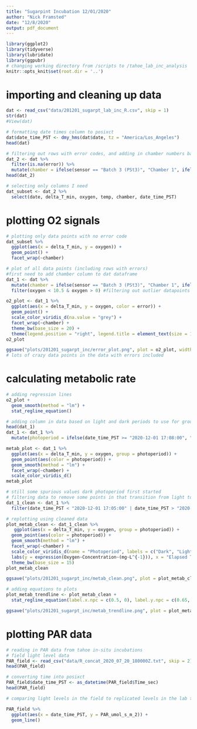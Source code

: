 ```yaml
---
title: "Sugarpint Incubation 12/01/2020"
author: "Nick Framsted"
date: "12/8/2020"
output: pdf_document
---
```


```r
library(ggplot2)
library(tidyverse)
library(lubridate)
library(ggpubr)
# changing working directory from /scripts to /tahoe_lab_inc_analysis
knitr::opts_knit$set(root.dir = '..')
```

# importing and cleaning up data
```r
dat <- read_csv("data/201201_sugarpt_lab_inc_R.csv", skip = 1)
str(dat)
#View(dat)

# formatting date times column to posixct
dat$date_time_PST <- dmy_hms(dat$date, tz = "America/Los_Angeles")
head(dat)

# filtering out rows with error codes, and adding in chamber numbers based on sensor column
dat_2 <- dat %>%
  filter(is.na(error)) %>%
  mutate(chamber = ifelse(sensor == "Batch 3 (PSt3)", "Chamber 1", ifelse(sensor == "Batch 3_1 (PSt3)", "Chamber 2", ifelse(sensor == "Batch 3_2 (PSt3)", "Chamber 3", "Chamber 4"))))
head(dat_2)

# selecting only columns I need
dat_subset <- dat_2 %>%
  select(date, delta_T_min, oxygen, temp, chamber, date_time_PST)

```

# plotting O2 signals
```r
# plotting only data points with no error code
dat_subset %>%
  ggplot(aes(x = delta_T_min, y = oxygen)) +
  geom_point() +
  facet_wrap(~chamber)

# plot of all data points (including rows with errors)
#first need to add chamber column to dat dataframe
dat_1 <- dat %>%
  mutate(chamber = ifelse(sensor == "Batch 3 (PSt3)", "Chamber 1", ifelse(sensor == "Batch 3_1 (PSt3)", "Chamber 2", ifelse(sensor == "Batch 3_2 (PSt3)", "Chamber 3", "Chamber 4")))) %>%
  filter(oxygen < 10.5 & oxygen > 0) #filtering out outlier datapoints

o2_plot <- dat_1 %>%
  ggplot(aes(x = delta_T_min, y = oxygen, color = error)) +
  geom_point() +
  scale_color_viridis_d(na.value = "grey") +
  facet_wrap(~chamber) +
  theme_bw(base_size = 20) +
  theme(legend.position = "right", legend.title = element_text(size = 12), legend.text = element_text(size = 10))
o2_plot

ggsave("plots/201201_sugarpt_inc/error_plot.png", plot = o2_plot, width = 10, height = 7)
# lots of crazy data points in the data with errors included
```

# calculating metabolic rate 
```r
# adding regression lines
o2_plot +
  geom_smooth(method = "lm") +
  stat_regline_equation()

# adding column in data based on light and dark periods to use for grouping of data points
head(dat_1)
dat_1 <- dat_1 %>%
  mutate(photoperiod = ifelse(date_time_PST >= "2020-12-01 17:08:00", "dark", "light"))

metab_plot <- dat_1 %>%
  ggplot(aes(x = delta_T_min, y = oxygen, group = photoperiod)) +
  geom_point(aes(color = photoperiod)) +
  geom_smooth(method = "lm") +
  facet_wrap(~chamber) +
  scale_color_viridis_d()
metab_plot

# still some spurious values dark photoperiod first started
# filtering data to remove some points in that transition from light to dark
dat_1_clean <- dat_1 %>%
  filter(date_time_PST < "2020-12-01 17:05:00" | date_time_PST > "2020-12-01 17:15:00")

# replotting using cleaned data
plot_metab_clean <- dat_1_clean %>%
   ggplot(aes(x = delta_T_min, y = oxygen, group = photoperiod)) +
  geom_point(aes(color = photoperiod)) +
  geom_smooth(method = "lm") +
  facet_wrap(~chamber) +
  scale_color_viridis_d(name = "Photoperiod", labels = c("Dark", "Light")) +
  labs(y = expression(Oxygen~Concentration~(mg~L^{-1})), x = "Elapsed Time (min)") +
  theme_bw(base_size = 15)
plot_metab_clean

ggsave("plots/201201_sugarpt_inc/metab_clean.png", plot = plot_metab_clean, width = 10, height = 7)

# adding equations to plots
plot_metab_trendline <- plot_metab_clean +
  stat_regline_equation(label.x.npc = c(0.5, 0), label.y.npc = c(0.65, 1))

ggsave("plots/201201_sugarpt_inc/metab_trendline.png", plot = plot_metab_trendline, width = 10, height = 7)

```

# plotting PAR data
```r
# reading in PAR data from tahoe in-situ incubations
# field light level data
PAR_field <- read_csv("data/R_concat_2020_07_20_180000Z.txt", skip = 2)
head(PAR_field)

# converting time into posixct
PAR_field$date_time_PST <- as_datetime(PAR_field$Time_sec)
head(PAR_field)

# comparing light levels in the field to replicated levels in the lab to verify if they are simiar

PAR_field %>%
  ggplot(aes(x = date_time_PST, y = PAR_umol_s_m_2)) +
  geom_line()

```

